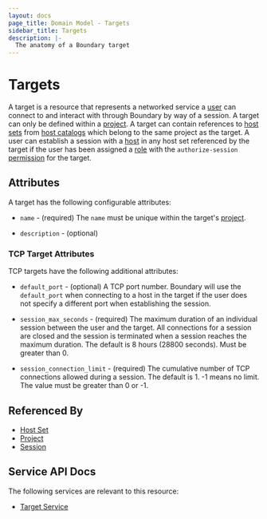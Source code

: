 ```yaml
---
layout: docs
page_title: Domain Model - Targets
sidebar_title: Targets
description: |-
  The anatomy of a Boundary target
---
```


# Targets

A target is a resource
that represents a networked service
a [user][] can connect to
and interact with
through Boundary
by way of a session.
A target can only be defined within a [project][].
A target can contain references to [host sets][] from [host catalogs][]
which belong to the same project as the target.
A user can establish a session with a [host][]
in any host set referenced by the target
if the user has been assigned a [role][]
with the `authorize-session` [permission][]
for the target.

## Attributes

A target has the following configurable attributes:

- `name` - (required)
  The `name` must be unique within the target's [project][].

- `description` - (optional)

### TCP Target Attributes

TCP targets have the following additional attributes:

- `default_port` - (optional)
  A TCP port number.
  Boundary will use the `default_port`
  when connecting to a host in the target
  if the user does not specify a different port
  when establishing the session.

- `session_max_seconds` - (required)
  The maximum duration of an individual session between the user and the target.
  All connections for a session are closed
  and the session is terminated
  when a session reaches the maximum duration.
  The default is 8 hours (28800 seconds).
  Must be greater than 0.

- `session_connection_limit` - (required)
  The cumulative number of TCP connections allowed during a session.
  The default is 1.
  -1 means no limit.
  The value must be greater than 0 or -1.

## Referenced By

- [Host Set][]
- [Project][]
- [Session][]

[host catalog]: /docs/concepts/domain-model/host-catalogs
[host catalogs]: /docs/concepts/domain-model/host-catalogs
[host set]: /docs/concepts/domain-model/host-sets
[host sets]: /docs/concepts/domain-model/host-sets
[host]: /docs/concepts/domain-model/hosts
[hosts]: /docs/concepts/domain-model/hosts
[permission]: /docs/concepts/security/permissions
[permissions]: /docs/concepts/security/permissions
[project]: /docs/concepts/domain-model/scopes#projects
[projects]: /docs/concepts/domain-model/scopes#projects
[role]: /docs/concepts/domain-model/roles
[roles]: /docs/concepts/domain-model/roles
[session]: /docs/concepts/domain-model/sessions
[sessions]: /docs/concepts/domain-model/sessions
[user]: /docs/concepts/domain-model/users
[users]: /docs/concepts/domain-model/users

## Service API Docs

The following services are relevant to this resource:

* [Target Service](/api-docs/target-service)